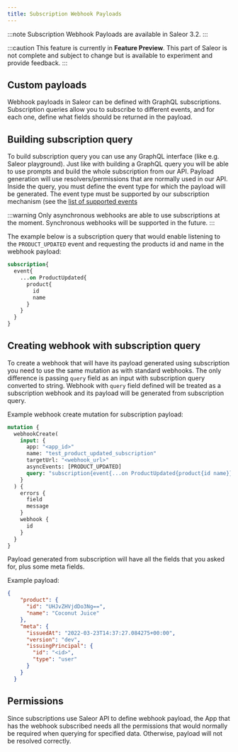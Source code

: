 ```yaml
---
title: Subscription Webhook Payloads
---
```


:::note
Subscription Webhook Payloads are available in Saleor 3.2.
:::

:::caution
This feature is currently in **Feature Preview**. This part of Saleor is not complete
and subject to change but is available to experiment and provide feedback.
:::


## Custom payloads

Webhook payloads in Saleor can be defined with GraphQL subscriptions. Subscription queries allow you to subscribe to different events, and for each one, define what fields should be returned in the payload.

## Building subscription query

To build subscription query you can use any GraphQL interface (like e.g. Saleor playground). Just like with
building a GraphQL query you will be able to use prompts and build the whole subscription from our API. Payload generation will use resolvers/permissions that are normally used in our API.
Inside the query, you must define the event type for which the payload will be generated. The event type must be supported by our subscription mechanism (see the [list of supported events](developer/api-reference/unions/event.mdx)

:::warning
Only asynchronous webhooks are able to use subscriptions at the moment. Synchronous webhooks will be supported in the future.
:::

The example below is a subscription query that would enable listening to the `PRODUCT_UPDATED` event and requesting the products id and name in the webhook payload:

```graphql
subscription{
  event{
    ...on ProductUpdated{
      product{
        id
        name
      }
    }
  }
}
```



## Creating webhook with subscription query

To create a webhook that will have its payload generated using subscription you need to use the same mutation as with standard webhooks. The only difference is passing `query` field as an input with subscription query converted to string.
Webhook with `query` field defined will be treated as a subscription webhook and its payload will be generated from subscription query.

Example webhook create mutation for subscription payload:

```graphql
mutation {
  webhookCreate(
    input: {
      app: "<app_id>"
      name: "test_product_updated_subscription"
      targetUrl: "<webhook_url>"
      asyncEvents: [PRODUCT_UPDATED]
      query: "subscription{event{...on ProductUpdated{product{id name}}}}"
    }
  ) {
    errors {
      field
      message
    }
    webhook {
      id
    }
  }
}
```


Payload generated from subscription will have all the fields that you asked for, plus some meta fields.

Example payload:

```json
{
    "product": {
      "id": "UHJvZHVjdDo3Ng==",
      "name": "Coconut Juice"
    },
    "meta": {
      "issuedAt": "2022-03-23T14:37:27.084275+00:00",
      "version": "dev",
      "issuingPrincipal": {
        "id": "<id>",
        "type": "user"
      }
    }
  }
```

## Permissions

Since subscriptions use Saleor API to define webhook payload, the App that has the webhook subscribed needs all the permissions that would normally be required when querying for specified data. Otherwise, payload will not be resolved correctly.

